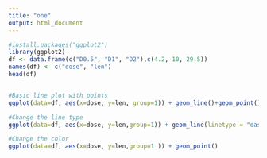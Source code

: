 ```yaml
---
title: "one"
output: html_document
---
```


```r
#install.packages("ggplot2")
library(ggplot2)
df <- data.frame(c("D0.5", "D1", "D2"),c(4.2, 10, 29.5))
names(df) <- c("dose", "len")
head(df)


#Basic line plot with points
ggplot(data=df, aes(x=dose, y=len, group=1)) + geom_line()+geom_point()

#Change the line type
ggplot(data=df, aes(x=dose, y=len,group=1)) + geom_line(linetype = "dashed") + geom_point()

#Change the color
ggplot(data=df, aes(x=dose, y=len,group=1 )) + geom_point()
```
